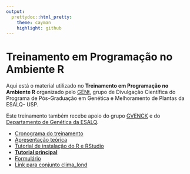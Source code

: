 ```yaml
---
output:
  prettydoc::html_pretty:
    theme: cayman
    highlight: github
---
```


# Treinamento em Programação no Ambiente R

Aqui está o material utilizado no **Treinamento em Programação no Ambiente R** organizado pelo [GENt](https://gent-esalq.github.io/), grupo de Divulgação Científica do Programa de Pós-Graduação em Genética e Melhoramento de Plantas da ESALQ- USP.

Este treinamento também recebe apoio do grupo [GVENCK](https://gvenck.github.io/1home.html) e do [Departamento de Genética da ESALQ](http://www.genetica.esalq.usp.br/).

* [Cronograma do treinamento](cronograma.html)
* [Apresentação teórica](teorica/teorica.html)
* [Tutorial de instalação do R e RStudio](Tutorial_instalacao.html)
* [**Tutorial principal**](cursoR.html)
* [Formulário](https://forms.gle/ULLuhHm5fA55sPUN6)
* [Link para conjunto clima_lond](clima_lond.RData)